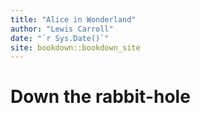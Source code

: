 ```yaml
--- 
title: "Alice in Wonderland"
author: "Lewis Carroll"
date: "`r Sys.Date()`"
site: bookdown::bookdown_site
---
```


# Down the rabbit-hole

